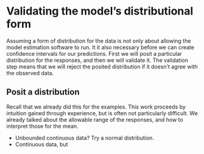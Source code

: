 # Validating the model's distributional form

Assuming a form of distribution for the data is not only about allowing the model estimation software to run. It it also necessary before we can create confidence intervals for our predictions. First we will posit a particular distribution for the responses, and then we will validate it. The validation step means that we will reject the posited distribution if it doesn't agree with the observed data.

## Posit a distribution
Recall that we already did this for the examples. This work proceeds by intuition gained through experience, but is often not particularly difficult. We already talked about the allowable range of the responses, and how to interpret those for the mean. 


- Unbounded continuous data? Try a normal distribution.
- Continuous data, but 

